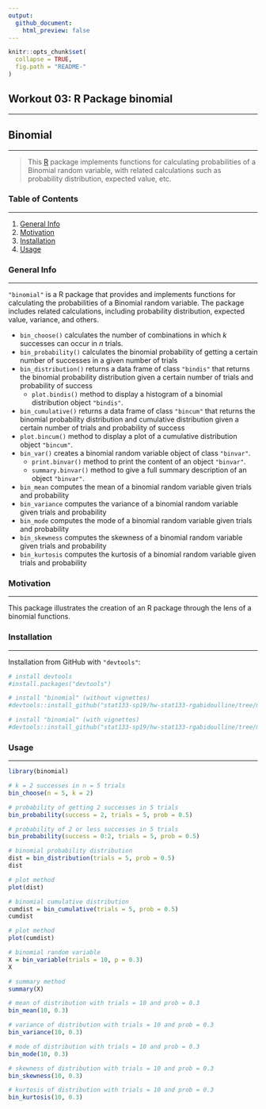 ```yaml
---
output:
  github_document:
    html_preview: false
---
```


```r
knitr::opts_chunk$set(
  collapse = TRUE,
  fig.path = "README-"
)
```

## Workout 03: R Package binomial
***

## Binomial
***
> This [R](http://www.r-project.org/) package implements functions for calculating probabilities of a Binomial random variable, with related calculations such as probability distribution, expected value, etc.

### Table of Contents
***

1. [General Info](#general-info)
2. [Motivation](#motivation)
3. [Installation](#installation)
4. [Usage](#usage)

### General Info
***

`"binomial"` is a R package that provides and implements functions for calculating the probabilities of a Binomial random variable. The package includes related calculations, including probability distribution, expected value, variance, and others.

* `bin_choose()` calculates the number of combinations in which *k* successes can occur in *n* trials.
* `bin_probability()` calculates the binomial probability of getting a certain number of successes in a given number of trials
* `bin_distribution()` returns a data frame of class `"bindis"` that returns the binomial probability distribution given a certain number of trials and probability of success
     - `plot.bindis()` method to display a histogram of a binomial distribution object `"bindis"`.
* `bin_cumulative()` returns a data frame of class `"bincum"` that returns the binomial probability distribution and cumulative distribution given a certain number of trials and probability of success
* `plot.bincum()` method to display a plot of a cumulative distribution object `"bincum"`.
* `bin_var()` creates a binomial random variable object of class `"binvar"`.
     - `print.binvar()` method to print the content of an object `"binvar"`.
     - `summary.binvar()` method to give a full summary description of an object `"binvar"`.
* `bin_mean` computes the mean of a binomial random variable given trials and probability
* `bin_variance` computes the variance of a binomial random variable given trials and probability
* `bin_mode` computes the mode of a binomial random variable given trials and probability
* `bin_skewness` computes the skewness of a binomial random variable given trials and probability
* `bin_kurtosis` computes the kurtosis of a binomial random variable given trials and probability

### Motivation
***

This package illustrates the creation of an R package through the lens of a binomial functions.

### Installation
***

Installation from GitHub with `"devtools"`:

```r
# install devtools
#install.packages("devtools") 

# install "binomial" (without vignettes)
#devtools::install_github("stat133-sp19/hw-stat133-rgabidoulline/tree/master/workout03/binomial")

# install "binomial" (with vignettes)
#devtools::install_github("stat133-sp19/hw-stat133-rgabidoulline/tree/master/workout03/binomial", build_vignettes = TRUE)
```

### Usage
***

```r
library(binomial)

# k = 2 successes in n = 5 trials
bin_choose(n = 5, k = 2)

# probability of getting 2 successes in 5 trials
bin_probability(success = 2, trials = 5, prob = 0.5)

# probability of 2 or less successes in 5 trials
bin_probability(success = 0:2, trials = 5, prob = 0.5)

# binomial probability distribution
dist = bin_distribution(trials = 5, prob = 0.5)
dist

# plot method
plot(dist)

# binomial cumulative distribution
cumdist = bin_cumulative(trials = 5, prob = 0.5)
cumdist

# plot method
plot(cumdist)

# binomial random variable
X = bin_variable(trials = 10, p = 0.3)
X

# summary method
summary(X)

# mean of distribution with trials = 10 and prob = 0.3
bin_mean(10, 0.3)

# variance of distribution with trials = 10 and prob = 0.3
bin_variance(10, 0.3)

# mode of distribution with trials = 10 and prob = 0.3
bin_mode(10, 0.3)

# skewness of distribution with trials = 10 and prob = 0.3
bin_skewness(10, 0.3)

# kurtosis of distribution with trials = 10 and prob = 0.3
bin_kurtosis(10, 0.3)
```



